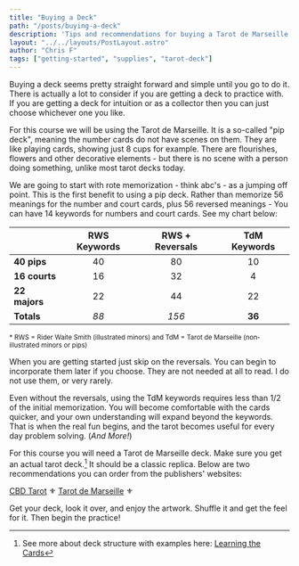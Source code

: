 ```yaml
---
title: "Buying a Deck"
path: "/posts/buying-a-deck"
description: 'Tips and recommendations for buying a Tarot de Marseille deck.'
layout: "../../layouts/PostLayout.astro"
author: "Chris F"
tags: ["getting-started", "supplies", "tarot-deck"]
---
```



Buying a deck seems pretty straight forward and simple until you go to do it. There is actually a lot to consider if you are getting a deck to practice with. If you are getting a deck for intuition or as a collector then you can just choose whichever one you like.

For this course we will be using the Tarot de Marseille. It is a so-called "pip deck", meaning the number cards do not have scenes on them. They are like playing cards, showing just 8 cups for example. There are flourishes, flowers and other decorative elements - but there is no scene with a person doing something, unlike most tarot decks today.

We are going to start with rote memorization - think abc's - as a jumping off point. This is the first benefit to using a pip deck. Rather than memorize 56 meanings for the number and court cards, plus 56 reversed meanings - You can have 14 keywords for numbers and court cards. See my chart below:


|           | RWS Keywords | RWS + Reversals | TdM Keywords |
| --------- | :----------: | :-------------: | :----------: |
| **40 pips**   | 40           | 80              | 10           |
| **16 courts** | 16           | 32              | 4            |
| **22 majors** | 22           | 44              | 22           |
| **Totals**    | *88*       | *156*             | **36**       |

<small>* RWS = Rider Waite Smith (illustrated minors) and TdM = Tarot de Marseille (non-illustrated minors or pips)</small>

When you are getting started just skip on the reversals. You can begin to incorporate them later if you choose. They are not needed at all to read. I do not use them, or very rarely.

Even without the reversals, using the TdM keywords requires less than 1/2 of the initial memorization. You will become comfortable with the cards quicker, and your own understanding will expand beyond the keywords. That is when the real fun begins, and the tarot becomes useful for every day problem solving. (_And More!_)

For this course you will need a Tarot de Marseille deck. Make sure you get an actual tarot deck.[^1] It should be a classic replica. Below are two recommendations you can order from the publishers' websites:


<a href="https://www.usgamesinc.com/cbd-tarot-de-marseille.html" target="_blank">CBD Tarot</a> 
&#9884;
<a href="https://www.llewellyn.com/product.php?ean=9780738773063" target="_blank">Tarot de Marseille</a>
&#9884;



Get your deck, look it over, and enjoy the artwork. Shuffle it and get the feel for it. Then begin the practice!


[^1]: See more about deck structure with examples here: [Learning the Cards](/posts/learning-the-cards)
